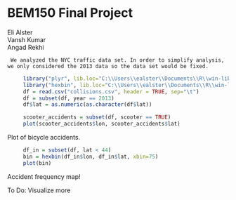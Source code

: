 BEM150 Final Project
========================================================
Eli Alster  
Vansh Kumar  
Angad Rekhi  

     We analyzed the NYC traffic data set. In order to simplify analysis, we only considered the 2013 data so the data set would be fixed.
  
```r
     library("plyr", lib.loc="C:\\Users\\ealster\\Documents\\R\\win-library\\3.1")
     library("hexbin", lib.loc="C:\\Users\\ealster\\Documents\\R\\win-library\\3.1")
     df = read.csv("collisions.csv", header = TRUE, sep="\t")
     df = subset(df, year == 2013)
     df$lat = as.numeric(as.character(df$lat))
```

```r
     scooter_accidents = subset(df, scooter == TRUE)
     plot(scooter_accidents$lon, scooter_accidents$lat)
```
Plot of bicycle accidents.

```r
     df_in = subset(df, lat < 44)
     bin = hexbin(df_in$lon, df_in$lat, xbin=75)
     plot(bin)
```
Accident frequency map!

To Do:
Visualize more

